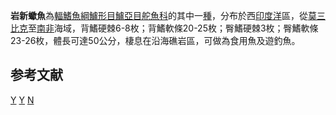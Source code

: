 {{Speciesbox 
| taxon = Neoscorpis lithophilus
| status = NE
| status_system = IUCN3.1
| authority = [[Gilchrist_&_Thompson|Gilchrist & Thompson]], 1908
| synonyms = *''Scorpis lithophilus, Gilchrist & Thompson, 1908''
}}
'''岩新蠍魚'''為[[輻鰭魚綱|輻鰭魚綱]][[鱸形目|鱸形目]][[鱸亞目|鱸亞目]][[舵魚科|舵魚科]]的其中一[[種|種]]，分布於西[[印度洋|印度洋]]區，從[[莫三比克|莫三比克]]至[[南非|南非]]海域，背鰭硬棘6-8枚；背鰭軟條20-25枚；臀鰭硬棘3枚；臀鰭軟條23-26枚，體長可達50公分，棲息在沿海礁岩區，可做為食用魚及遊釣魚。

== 参考文献 ==
{{reflist}}
{{Taxonbar}}

[[Category:食用魚|Y]]
[[Category:新蠍魚屬|Y]]
[[Category:1908年描述的魚類|N]]